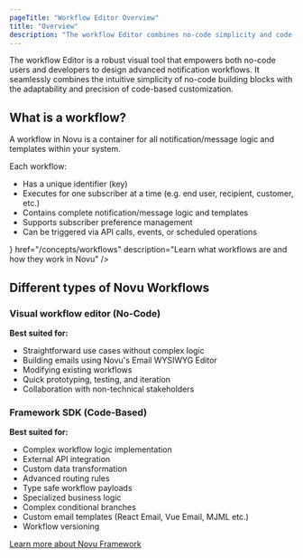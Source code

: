 ```yaml
---
pageTitle: "Workflow Editor Overview"
title: "Overview"
description: "The workflow Editor combines no-code simplicity and code-based flexibility, enabling users to design and manage advanced notification workflows tailored to their needs."
---
```


The workflow Editor is a robust visual tool that empowers both no-code users and developers to design advanced notification workflows.
It seamlessly combines the intuitive simplicity of no-code building blocks with the adaptability and precision of code-based customization.

## What is a workflow?

A workflow in Novu is a container for all notification/message logic and templates within your system. 

Each workflow:

- Has a unique identifier (key)
- Executes for one subscriber at a time (e.g. end user, recipient, customer, etc.)
- Contains complete notification/message logic and templates
- Supports subscriber preference management
- Can be triggered via API calls, events, or scheduled operations

<Cards>
  <Card
    title="Workflows"
    icon={<ArrowRightIcon className="h-4 w-4" />}
    href="/concepts/workflows"
    description="Learn what workflows are and how they work in Novu"
  />
</Cards>

## Different types of Novu Workflows

### Visual workflow editor (No-Code)

**Best suited for:**

- Straightforward use cases without complex logic
- Building emails using Novu's Email WYSIWYG Editor
- Modifying existing workflows
- Quick prototyping, testing, and iteration
- Collaboration with non-technical stakeholders

### Framework SDK (Code-Based)

**Best suited for:**

- Complex workflow logic implementation
- External API integration
- Custom data transformation
- Advanced routing rules
- Type safe workflow payloads
- Specialized business logic
- Complex conditional branches
- Custom email templates (React Email, Vue Email, MJML etc.)
- Workflow versioning

[Learn more about Novu Framework](/docs/framework/overview)